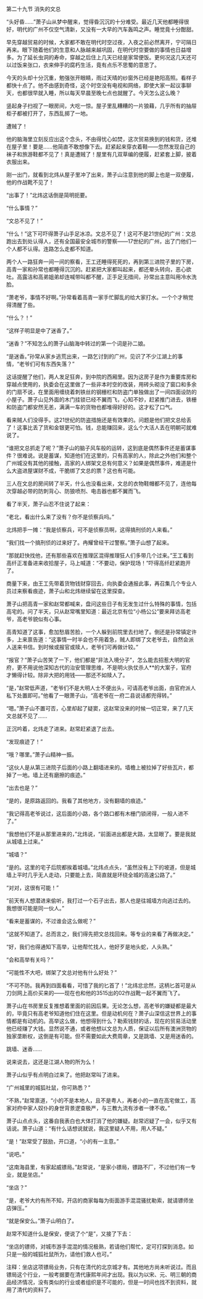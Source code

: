 

第二十九节 消失的文总

“头好昏……”萧子山从梦中醒来，觉得昏沉沉的十分难受。最近几天他都睡得很好，明代的广州不仅空气清新，又没有一大早的汽车轰鸣之声。睡觉竟十分酣甜。

早先穿越贸易的时候，大家都不敢在明代时空过夜，入夜之前必然离开，宁可隔日再来。眼下随着他们的生意和人脉越来越巩固，在明代时空要做的事情也日益增多。为了延长虫洞的寿命，穿越之后住上几天已经是家常便饭。更何况这几天还可以过饭来张口，衣来伸手的腐朽生活，竟有点乐不思蜀的意思了。

今天的头却十分沉重，勉强张开眼睛，雨过天晴的纱窗外已经是艳阳高照。看样子都快十点了。他不由感到奇怪，这个时空没有电视和网络，即使大家一起议事聊天，也都很早就入睡，所以每天早晨至晚七点也就醒了。今天怎么这么晚？

竖起身子扫视了一眼房间，大吃一惊。屋子里乱糟糟的一片狼藉，几乎所有的抽屉柜子都被打开了，东西乱掷了一地。

遭贼了！

他的脑海里立刻反应出这个念头，不由得忧心如焚，这次贸易换到的钱和货，还堆在屋子里！要是……他简直不敢想像下去。赶紧起来穿衣着鞋――忽然发现自己的袜子和旅游鞋都不见了！真是遭贼了！屋里有几双草编的便履，赶紧套上脚，披着衣服出来。

刚一出门，就看到北炜从屋子里冲了出来，萧子山注意到他的脚上也是一双便履，他的作战靴不见了！

“出事了！”北炜这话倒是简明扼要。

“什么事情？”

“文总不见了！”

“什么！”这下可吓得萧子山手足冰凉。文总不见了！这可不是21世纪的广州：文总跑出去到处认得人，还有全国最安全城市的警察――17世纪的广州，出了门他们一个人都不认得。连路怎么走都不知道。

两个人一路狂奔一间一间的察看，王工还睡得死死的，再到第三进院子里的下房，高青一家和孙常也都睡得沉沉的。赶紧把大家都叫起来，都还晕头转向，恶心欲吐。高露洁和高弟姐弟却连喊带叫都不醒，正手足无措间，孙常出主意叫用冷水洗脸。

“萧老爷，事情不好啊。”孙常看着高青一家手忙脚乱的给大家打水。一个个才稍觉得清醒了些。

“什么？！”

“这样子明显是中了迷香了。”

“迷香？”不知怎么的萧子山脑海中转过的第一个词是孙二娘。

“是迷香。”孙常从家乡逃荒出来，一路乞讨到的广州，见识了不少江湖上的事情，“老爷们可有东西失落？”

这话提醒了他们，两人发足狂奔，到中院的西厢里。因为这房子是作为重要库房和穿越点使用的，执委会在这里做了一些非本时空的改装，用砖头砌没了窗口和多余的门扇不说，在里面用缠绕着刺铁丝的钢栅栏和防盗门单独做出了一间四面设防的小屋子。萧子山见外面的木门挂锁已经不翼而飞，心知不妙，赶紧推门进去，铁栅和防盗门都安然无恙，满满一车的货物也都堆得好好的。这才松了口气。

看来贼人们没得手。这21世纪的防盗措施还是有效果的。问题是他们把文总给丢了！这事比丢了货和金银更可怕。钱，总能赚回来，这么个大活人丢在明朝可就难说了。

“谁把文总抓走了呢？”萧子山的脑子风车般的运转，这到底是偶然事件还是蓄谋事件？很难说。说是蓄谋，知道他们在这里的，只有高家的人，除此之外他们和整个广州城没有其他的接触，高家的人绑架文总有何意义？如果是偶然事件，难道是什么大盗进屋谋财不成，干脆绑了文总的票？这也有可能。

三人在文总的房间转了半天，什么也没看出来，文总的衣物鞋帽都不见了，连他每次穿越必带的防刺背心、防狼喷剂、电击器也都不翼而飞。

看了半天，萧子山忍不住说了起来：

“老北，看出什么来了没有？你不是侦察兵吗。”

北炜把手一摊：“我是侦察兵，可不是侦察员啊，这得搞刑侦的人来看。”

“我们找一个搞刑侦的过来好了。冉耀曾经干过警察。”萧子山想了起来。

“那就赶快找他，还有那些喜欢在推理区混得推理狂人们多带几个过来。”王工看到高纤正准备进来收拾屋子，马上喊道：“不要动，保护现场！”吓得高纤赶紧跑开了。

商量下来，由王工先带着货物钱财穿回去，向执委会通报此事，再召集几个专业人员过来察看痕迹，萧子山和北炜继续留在这里探查。

萧子山把高青一家和赵常都喊来，盘问这些日子有无发生过什么特殊的事情，包括高宅的。问了半天，只从赵常嘴里知道：最近北京有位“小杨公公”要来拜访高老爷，高老爷貌似有心事。

高青知道了这事，愈加愁眉苦脸，一个人躲到前院里去扫地了。倒还是孙常镇定许多，上来禀告道：“这事情一时半会也不用着急，贼人即绑了文老爷去，自然会派人送来书信。到时候或报官或赎人，老爷们可再做计较。”

“报官？”萧子山苦笑了一下，他们都是“非法入境分子”，怎么能去招惹大明的官府，更不用说他深知古代的治安管理思维，不是明火执仗杀人**的大案子，官府才懒得计较。除非大把的用钱――那还不如赎人了。

“是，”赵常低声道，“老爷们不是大明人士不便出头，可请高老爷出面，由官府派人私下处置即可。”他看了一眼萧子山，“高老爷在一府二县说话都兜得转。”

“嗯。”萧子山不置可否，心里却起了疑窦，这赵常没来的时候一切正常，来了几天文总就不见了……

正沉吟着，北炜走了进来。赵常赶紧退了出去。

“发现痕迹了！”

“哦？哪里。”萧子山精神一振。

“这伙人是从第三进院子后面的小路上翻墙进来的。墙檐上被拉掉了好些瓦片，都掉了一地。墙上还有磨擦的痕迹。”

“出去也是？”

“是的，是原路返回的。我看了其他地方，没有翻墙的痕迹。”

“我记得高老爷说过，这后面的小路，各个路口都有木栅门锁闭得，一般人进不了。”

“我想他们不是从那里进来的，”北炜说，“前面进出都是大路，太显眼了。要是我就从城墙上过来。”

“城墙？”

“是的。这里的宅子后院都挨着城墙。”北炜点点头，“虽然没有上下的坡道，但是城墙上平时几乎无人走动，只要能上去，简直就是环绕全城的高速公路了。”

“对对，这很有可能！”

“前天有人想潜进来偷听，我打过一个石子出去，那人也是往城墙方向逃过去的。我想很可能是同一伙人。”

“看来是蓄谋的，不过谁会这么做呢？”

“这就不知道了。总而言之，我们得先把文总找回来。等专业的来看了再做决定。”

“好，我们也得通知下高举，让他帮忙找人，他好歹是地头蛇，人头熟。”

“会和高举有关吗？”

“可能性不大吧，绑架了文总对他有什么好处？”

“不可不防。我再到四面看看，可惜了我的匕首了！”北纬忿忿然，这柄匕首可是从刀剑网上高价买来的――现在也和他的3515出的02作战靴一起不翼而飞了。

萧子山在书房里反复推想着里面的前因后果。无论怎么想，高老爷的嫌疑都是最大的，毕竟只有高老爷知道他们住在这里。但是动机何在？萧子山深信这世界上的事情都是有动机的。高举这么做，他想得到什么？勒索钱财的话，现在的贸易活动里他已经赚了大钱。显然说不通，或者他想以文总为人质，保证以后所有澳洲货物的独家垄断权，这倒是有可能。但不需要如此大费周章，又是跳墙、又是用迷香的。

跳墙、迷香……

说来说去，这还是江湖人物的所为么！

萧子山似乎有点明白过来了。他把赵常叫了进来。

“广州城里的城狐社鼠，你可熟悉？”

“不熟，”赵常禀道，“小的不是本地人，且不是粤人，再者小的一直在高宅做工，高家对府中家人奴仆的身世背景逻查极严，与三教九流有涉者一律不收。”

萧子山点点头，这番自我表白也大体打消了他的嫌疑。赵常迟疑了一会，似乎又有话说。萧子山道：“有什么话想说就说，我这里疑人不用，用人不疑。”

“是！”赵常受了鼓励，开口道，“小的有一主意。”

“说吧。”

“这南海县里，有家起威镖局。”赵常说，“是家小镖局，镖路不厂，不过他们有一专业，就是坐店。”

“坐店？”

“是，老爷大约有所不知，开店的商家每每为街面游手混混骚扰勒索，就请镖师坐店弹压。”

“就是保安么。”萧子山明白了。

赵常不知道什么是保安，便说了个“是”，又接了下去：

“坐店的镖师，对城市游手混混的情况极熟，若请他们帮忙，定可打探到消息。如只是一般的城狐社鼠所为，请他们救人也可。”

注释：坐店这项镖局业务，只有在清代的北京城才有。其他地方尚未听说过。而且镖局这个行业，一般考据要在清代康熙年间才出现。我以为以宋、元、明三朝的商品经济情况，没有类似的行业或者组织是不可能的，但是一时间也找不到资料，就用了清代的资料了。

